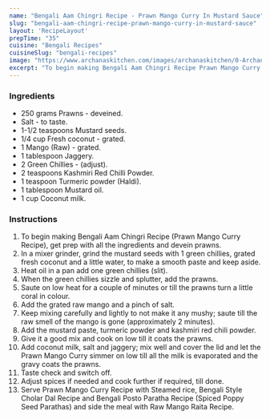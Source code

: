 ---
name: "Bengali Aam Chingri Recipe - Prawn Mango Curry In Mustard Sauce"
slug: "bengali-aam-chingri-recipe-prawn-mango-curry-in-mustard-sauce"
layout: 'RecipeLayout'
prepTime: "35"
cuisine: "Bengali Recipes"
cuisineSlug: "bengali-recipes"
image: "https://www.archanaskitchen.com/images/archanaskitchen/0-Archanas-Kitchen-Recipes/2018/Bengali_Aam_Chingri_Recipe_-_Prawn_Mango_Curry_In_Mustard_Sauce-1-2.jpg"
excerpt: "To begin making Bengali Aam Chingri Recipe Prawn Mango Curry Recipe, get prep with all the ingredients and devein prawns"
---

### Ingredients

- 250 grams Prawns - deveined.
- Salt - to taste.
- 1-1/2 teaspoons Mustard seeds.
- 1/4 cup Fresh coconut - grated.
- 1 Mango (Raw) - grated.
- 1 tablespoon Jaggery.
- 2 Green Chillies - (adjust).
- 2 teaspoons Kashmiri Red Chilli Powder.
- 1 teaspoon Turmeric powder (Haldi).
- 1 tablespoon Mustard oil.
- 1 cup Coconut milk.

### Instructions

1. To begin making Bengali Aam Chingri Recipe (Prawn Mango Curry Recipe), get prep with all the ingredients and devein prawns.
1. In a mixer grinder, grind the mustard seeds with 1 green chillies, grated fresh coconut and a little water, to make a smooth paste and keep aside.
1. Heat oil in a pan add one green chillies (slit).
1. When the green chillies sizzle and splutter, add the prawns.
1.  Saute on low heat for a couple of minutes or till the prawns turn a little coral in colour.
1. Add the grated raw mango and a pinch of salt.
1. Keep mixing carefully and lightly to not make it any mushy; saute till the raw smell of the mango is gone (approximately 2 minutes).
1. Add the mustard paste, turmeric powder and kashmiri red chili powder.
1. Give it a good mix and cook on low till it coats the prawns.
1. Add coconut milk, salt and jaggery; mix well and cover the lid and let the Prawn Mango Curry simmer on low till all the milk is evaporated and the gravy coats the prawns.
1. Taste check and switch off.
1. Adjust spices if needed and cook further if required, till done.
1. Serve Prawn Mango Curry Recipe with Steamed rice, Bengali Style Cholar Dal Recipe and Bengali Posto Paratha Recipe (Spiced Poppy Seed Parathas) and side the meal with Raw Mango Raita Recipe.
